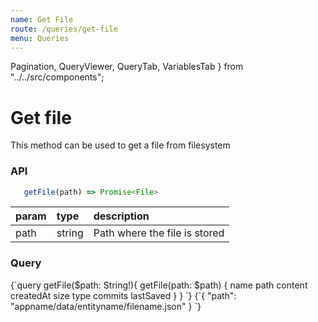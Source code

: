 ```yaml
---
name: Get File
route: /queries/get-file
menu: Queries
---
```


  Pagination,
  QueryViewer,
  QueryTab,
  VariablesTab
} from "../../src/components";

# Get file

This method can be used to get a file from filesystem

### API

```js
   getFile(path) => Promise<File>
```

| param | type   | description                   |
| :---- | :----- | :---------------------------- |
| path  | string | Path where the file is stored |

### Query

<QueryViewer>
  <QueryTab>
    {`query getFile($path: String!){
  getFile(path: $path) {
    name
    path
    content
    createdAt
    size
    type
    commits
    lastSaved
  }
}
`}
  </QueryTab>
  <VariablesTab>
    {`{
   "path": "appname/data/entityname/filename.json"
}
`}
  </VariablesTab>
</QueryViewer>
<Pagination
  prev={{ name: "Get Files", link: "/queries/get-files" }}
  next={{ name: "Open File", link: "/queries/open-file" }}
/>
